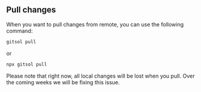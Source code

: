 ## Pull changes
When you want to pull changes from remote, you can use the following command:

```bash
gitsol pull
```

or

```bash
npx gitsol pull
```

Please note that right now, all local changes will be lost when you pull. Over the coming weeks we will be fixing this issue.
